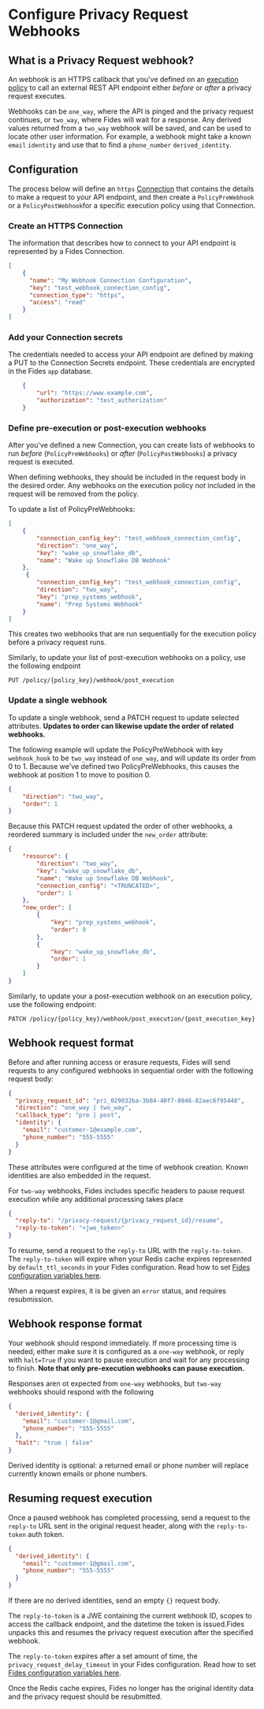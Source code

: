 
# Configure Privacy Request Webhooks

## What is a Privacy Request webhook?

An webhook is an HTTPS callback that you've defined on an [execution policy](/docs/policies/request-policies) to call an external REST API endpoint either *before* or *after* a privacy request executes.

Webhooks can be `one_way`, where the API is pinged and the privacy request continues, or `two_way`, where Fides will wait for a response. Any derived values returned from a `two_way` webhook will be saved, and can be used to locate other user information. For example, a webhook might take a known `email` `identity` and use that to find a `phone_number` `derived_identity`.

## Configuration

The process below will define an `https` [Connection](/docs/databases/database-connections) that contains the details to make a request to your API endpoint, and then create a `PolicyPreWebhook` or a `PolicyPostWebhook`for a specific execution policy using that Connection.

### Create an HTTPS Connection

The information that describes how to connect to your API endpoint is represented by a Fides Connection.

```json filename="PATCH /v1/connection"
[
    {
      "name": "My Webhook Connection Configuration",
      "key": "test_webhook_connection_config",
      "connection_type": "https",
      "access": "read"
    }
]
```


### Add your Connection secrets

The credentials needed to access your API endpoint are defined by making a PUT to the Connection Secrets endpoint. These credentials are encrypted in the Fides `app` database.

```json filename="PUT /v1/connection/test_webhook_connection_config"
    {
        "url": "https://www.example.com",
        "authorization": "test_authorization"
    }
```

### Define pre-execution or post-execution webhooks

After you've defined a new Connection, you can create lists of webhooks to run *before* (`PolicyPreWebhooks`)
or *after* (`PolicyPostWebhooks`) a privacy request is executed.

When defining webhooks, they should be included in the request body in the desired order. Any webhooks on the execution policy *not* included in the request will be removed from the policy.

To update a list of PolicyPreWebhooks:

```json filename="PUT /policy/{policy_key}/webhook/pre_execution"
[
    {
        "connection_config_key": "test_webhook_connection_config",
        "direction": "one_way",
        "key": "wake_up_snowflake_db",
        "name": "Wake up Snowflake DB Webhook"
    },
     {
        "connection_config_key": "test_webhook_connection_config",
        "direction": "two_way",
        "key": "prep_systems_webhook",
        "name": "Prep Systems Webhook"
    }
]
```

This creates two webhooks that are run sequentially for the execution policy before a privacy request runs.

Similarly, to update your list of post-execution webhooks on a policy, use the following endpoint

```
PUT /policy/{policy_key}/webhook/post_execution
```

### Update a single webhook

To update a single webhook, send a PATCH request to update selected attributes. **Updates to order can likewise update the order of related webhooks.**

The following example will update the PolicyPreWebhook with key `webhook_hook` to be `two_way` instead of
`one_way`, and will update its order from 0 to 1.  Because we've defined two PolicyPreWebhooks, this causes the
webhook at position 1 to move to position 0.

```json filename="PATCH /policy/{policy_key}/webhook/pre-execution/wake_up_snowflake_db"
{
    "direction": "two_way",
    "order": 1
}
```

Because this PATCH request updated the order of other webhooks, a reordered summary is included under the
`new_order` attribute:

```json filename="Response"
{
    "resource": {
        "direction": "two_way",
        "key": "wake_up_snowflake_db",
        "name": "Wake up Snowflake DB Webhook",
        "connection_config": "<TRUNCATED>",
        "order": 1
    },
    "new_order": [
        {
            "key": "prep_systems_webhook",
            "order": 0
        },
        {
            "key": "wake_up_snowflake_db",
            "order": 1
        }
    ]
}
```

Similarly, to update your a post-execution webhook on an execution policy, use the following endpoint:

```
PATCH /policy/{policy_key}/webhook/post_execution/{post_execution_key}
```
## Webhook request format

Before and after running access or erasure requests, Fides will send requests to any configured webhooks in sequential order
with the following request body:

```json filename="POST {user-defined URL}"
{
  "privacy_request_id": "pri_029832ba-3b84-40f7-8946-82aec6f95448",
  "direction": "one_way | two_way",
  "callback_type": "pre | post",
  "identity": {
    "email": "customer-1@example.com",
    "phone_number": "555-5555"
  }
}
```

These attributes were configured at the time of webhook creation. Known identities are also embedded in the request.

For `two-way` webhooks, Fides includes specific headers to pause request execution while any additional processing takes place

```json
{
  "reply-to": "/privacy-request/{privacy_request_id}/resume",
  "reply-to-token": "<jwe_token>"
}
```

To resume, send a request to the `reply-to` URL with the `reply-to-token`.  The `reply-to-token` will
expire when your Redis cache expires represented by `default_ttl_seconds` in your Fides configuration. Read how to set [Fides configuration variables here](/dev-docs/configuration/configuration).

When a request expires, it is be given an `error` status, and requires resubmission.

## Webhook response format

Your webhook should respond immediately. If more processing time is needed, either make sure it is configured as a
`one-way` webhook, or reply with `halt=True` if you want to pause execution and wait for any processing to finish.
**Note that only pre-execution webhooks can pause execution.**

Responses aren ot expected from `one-way` webhooks, but `two-way` webhooks should respond with the following

```json
{
  "derived_identity": {
    "email": "customer-1@gmail.com",
    "phone_number": "555-5555"
  },
  "halt": "true | false"
}
```

Derived identity is optional: a returned email or phone number will replace currently known emails or phone numbers.

## Resuming request execution

Once a paused webhook has completed processing, send a request to the `reply-to` URL sent in the original request header, along with the `reply-to-token` auth token.

```json filename="POST privacy_request/{privacy-request-id}/resume"
{
  "derived_identity": {
    "email": "customer-1@gmail.com",
    "phone_number": "555-5555"
  }
}

```

If there are no derived identities, send an empty `{}` request body.

The `reply-to-token` is a JWE containing the current webhook ID, scopes to access the callback endpoint, and the datetime the token is issued.Fides unpacks this and resumes the privacy request execution after the specified webhook.

The `reply-to-token` expires after a set amount of time, the `privacy_request_delay_timeout` in your Fides configuration. Read how to set [Fides configuration variables here](/dev-docs/configuration/configuration).

Once the Redis cache expires, Fides no longer has the original identity data and the privacy request should be resubmitted.
